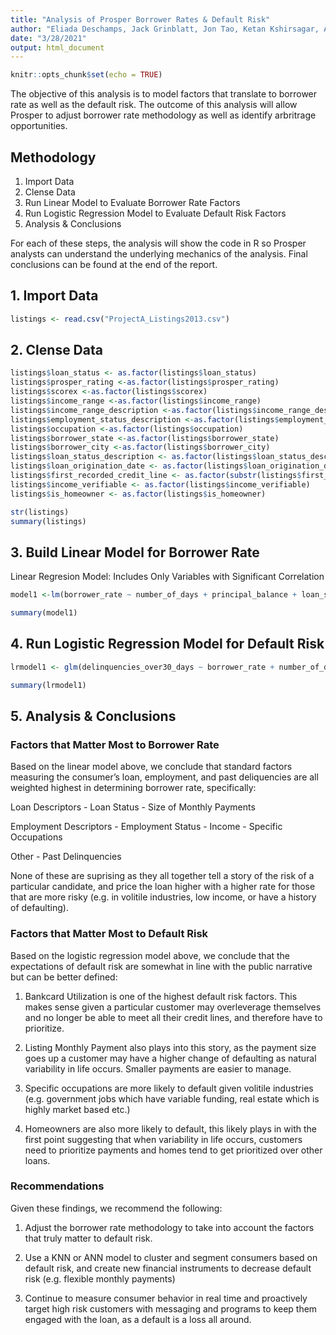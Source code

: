 ```yaml
---
title: "Analysis of Prosper Borrower Rates & Default Risk"
author: "Eliada Deschamps, Jack Grinblatt, Jon Tao, Ketan Kshirsagar, Aksshath Soundarrarajan"
date: "3/28/2021"
output: html_document
---
```


```r
knitr::opts_chunk$set(echo = TRUE)
```

The objective of this analysis is to model factors that translate to borrower rate as well as the default risk. The outcome of this analysis will allow Prosper to adjust borrower rate methodology as well as identify arbritrage opportunities.

## Methodology
1. Import Data
2. Clense Data
3. Run Linear Model to Evaluate Borrower Rate Factors
4. Run Logistic Regression Model to Evaluate Default Risk Factors
5. Analysis & Conclusions

For each of these steps, the analysis will show the code in R so Prosper analysts can understand the underlying mechanics of the analysis. Final conclusions can be found at the end of the report.


## 1. Import Data

```r

listings <- read.csv("ProjectA_Listings2013.csv")

```


## 2. Clense Data
```r

listings$loan_status <- as.factor(listings$loan_status)
listings$prosper_rating <-as.factor(listings$prosper_rating)
listings$scorex <-as.factor(listings$scorex)
listings$income_range <-as.factor(listings$income_range)
listings$income_range_description <-as.factor(listings$income_range_description)
listings$employment_status_description <-as.factor(listings$employment_status_description)
listings$occupation <-as.factor(listings$occupation)
listings$borrower_state <-as.factor(listings$borrower_state)
listings$borrower_city <-as.factor(listings$borrower_city)
listings$loan_status_description <- as.factor(listings$loan_status_description)
listings$loan_origination_date <- as.factor(listings$loan_origination_date)
listings$first_recorded_credit_line <- as.factor(substr(listings$first_recorded_credit_line, nchar(listings$first_recorded_credit_line)-3, nchar(listings$first_recorded_credit_line)))
listings$income_verifiable <- as.factor(listings$income_verifiable)
listings$is_homeowner <- as.factor(listings$is_homeowner)

str(listings)
summary(listings)

```


## 3. Build Linear Model for Borrower Rate
Linear Regresion Model: Includes Only Variables with Significant Correlation
```r
model1 <-lm(borrower_rate ~ number_of_days + principal_balance + loan_status + amount_funded + listing_term + listing_monthly_payment + scorex + prosper_score + listing_category_id + stated_monthly_income + employment_status_description + occupation + lender_indicator + monthly_debt + current_delinquencies + first_recorded_credit_line + amount_delinquent + bankcard_utilization + total_open_revolving_accounts + real_estate_balance + was_delinquent_derog + delinquencies_over30_days + is_homeowner, data = listings)

summary(model1)
```



## 4. Run Logistic Regression Model for Default Risk
```r
lrmodel1 <- glm(delinquencies_over30_days ~ borrower_rate + number_of_days + principal_balance + loan_status + amount_funded + listing_term + listing_monthly_payment + scorex + prosper_score + listing_category_id + employment_status_description + occupation + lender_indicator + monthly_debt + current_delinquencies + bankcard_utilization + total_open_revolving_accounts + was_delinquent_derog + is_homeowner, data = listings)

summary(lrmodel1)

```

## 5. Analysis & Conclusions

### Factors that Matter Most to Borrower Rate
Based on the linear model above, we conclude that standard factors measuring the consumer's loan, employment, and past deliquencies are all weighted highest in determining borrower rate, specifically:

Loan Descriptors
- Loan Status
- Size of Monthly Payments

Employment Descriptors
- Employment Status
- Income
- Specific Occupations

Other
- Past Delinquencies

None of these are suprising as they all together tell a story of the risk of a particular candidate, and price the loan higher with a higher rate for those that are more risky (e.g. in volitile industries, low income, or have a history of defaulting).

### Factors that Matter Most to Default Risk
Based on the logistic regression model above, we conclude that the expectations of default risk are somewhat in line with the public narrative but can be better defined:

1. Bankcard Utilization is one of the highest default risk factors. This makes sense given a particular customer may overleverage themselves and no longer be able to meet all their credit lines, and therefore have to prioritize.

2. Listing Monthly Payment also plays into this story, as the payment size goes up a customer may have a higher change of defaulting as natural variability in life occurs. Smaller payments are easier to manage.

3. Specific occupations are more likely to default given volitile industries (e.g. government jobs which have variable funding, real estate which is highly market based etc.)

4. Homeowners are also more likely to default, this likely plays in with the first point suggesting that when variability in life occurs, customers need to prioritize payments and homes tend to get prioritized over other loans.

### Recommendations
Given these findings, we recommend the following:

1. Adjust the borrower rate methodology to take into account the factors that truly matter to default risk.

2. Use a KNN or ANN model to cluster and segment consumers based on default risk, and create new financial instruments to decrease default risk (e.g. flexible monthly payments)

3. Continue to measure consumer behavior in real time and proactively target high risk customers with messaging and programs to keep them engaged with the loan, as a default is a loss all around.